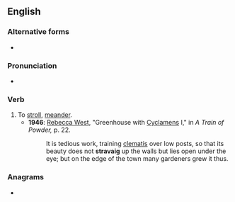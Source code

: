 ==English==

===Alternative forms===
* {{l|en|stravaige}}

===Pronunciation===
* {{rhymes|æɡ|lang=en}}

===Verb===
{{en-verb}}
# To [[stroll]], [[meander]].
#* '''1946''': [[w:Rebecca West|Rebecca West]], "Greenhouse with [[cyclamen|Cyclamens]] I," in ''A Train of Powder,'' p. 22.
#*: It is tedious work, training [[clematis]] over low posts, so that its beauty does not '''stravaig''' up the walls but lies open under the eye; but on the edge of the town many gardeners grew it thus.

===Anagrams===
* {{anagrams|en|gravitas}}